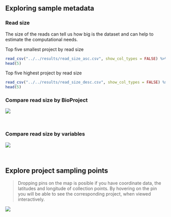 ## Exploring sample metadata

### Read size
The size of the reads can tell us how big is the dataset and can help to estimate the computational needs.

Top five smallest project by read size
```r
read_csv("../../results/read_size_asc.csv", show_col_types = FALSE) %>% 
head(5)
```

Top five highest project by read size
```r
read_csv("../../results/read_size_desc.csv", show_col_types = FALSE) %>% 
head(5)
```

### Compare read size by BioProject

![](images/read_size.svg)

<br>

### Compare read size by variables

![](images/PRJNA477349_read_size.svg)

<br>

## Explore project sampling points
> Dropping pins on the map is posible if you have coordinate data, the latitudes and longitude of collection points.
> By hovering on the pin you will be able to see the corresponding project, when viewed interactively.

![](images/sample_gps.png)

<br>



